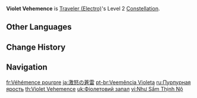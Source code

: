 {{Constellation Infobox
|image       = Constellation Violet Vehemence.png
|description = When Falling Thunder created by [[Bellowing Thunder]] hits an opponent, it will decrease their {{Color|Electro RES}} by 15% for 8s.
|level       = 2
|character   = Traveler (Electro)
|utility1    = Electro RES Reduction
}}
'''Violet Vehemence''' is [[Traveler (Electro)]]'s Level 2 [[Constellation]].

==Other Languages==
{{Other Languages
|en      = Violet Vehemence
|zhs     = 震怒的苍雷
|zhs_rm  = Zhènnù de Cāng Léi
|zht     = 震怒的蒼雷
|zht_rm  = Zhènnù de Cāng Léi
|zh_tl   = 
|ja      = 激怒の蒼雷
|ja_rm   = Gekido no Sourai{{Assumed}}
|ja_tl   = Blue Thunder of Rage
|ko      = 진노의 창뢰
|ko_rm   = Jinno-ui Changroe
|ko_tl   = Blue Thunder of Rage
|es      = Rayo vehemente
|es_tl   = Vehement Ray
|fr      = Véhémence pourpre
|fr_tl   = Purple Vehemence
|ru      = Пурпурная ярость
|ru_tl   = Purple Fury
|th      = Violet Vehemence
|vi      = Như Sấm Thịnh Nộ
|vi_tl   = Like a Raging Thunder
|de      = Wucht des Wetters
|de_tl   = Force of the Weather
|id      = Violet Vehemence
|pt      = Veemência Violeta
|pt_tl   = Violet Vehemence
|tr      = Mor Öfke
|tr_tl   = Violet Temper
|it      = Veemenza violetta
|it_tl   = 
}}

==Change History==
{{Change History|2.0}}

==Navigation==
{{Talent Navbox|Traveler (Electro)}}

[[fr:Véhémence pourpre]]
[[ja:激怒の蒼雷]]
[[pt-br:Veemência Violeta]]
[[ru:Пурпурная ярость]]
[[th:Violet Vehemence]]
[[uk:Фіолетовий запал]]
[[vi:Như Sấm Thịnh Nộ]]